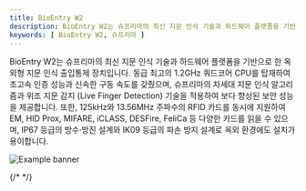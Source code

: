 ```yaml
---
title: BioEntry W2
description: BioEntry W2는 슈프리마의 최신 지문 인식 기술과 하드웨어 플랫폼을 기반으로 한 옥외형 지문 인식 출입통제 장치입니다. 동급 최고의 1.2GHz 쿼드코어 CPU를 탑재하여 초고속 인증 성능과 신속한 구동 속도를 갖췄으며, 슈프리마의 차세대 지문 인식 알고리즘과 위조 지문 감지 (Live Finger Detection) 기술을 적용하여 보다 향상된 보안 성능을 제공합니다. 또한, 125kHz와 13.56MHz 주파수의 RFID 카드를 동시에 지원하여 EM, HID Prox, MIFARE, iCLASS, DESFire, FeliCa 등 다양한 카드를 읽을 수 있으며, IP67 등급의 방수·방진 설계와 IK09 등급의 파손 방지 설계로 옥외 환경에도 설치가 용이합니다.
keywords: [ BioEntry W2, 슈프리마 ]
---
```


BioEntry W2는 슈프리마의 최신 지문 인식 기술과 하드웨어 플랫폼을 기반으로 한 옥외형 지문 인식 출입통제 장치입니다. 동급 최고의 1.2GHz 쿼드코어 CPU를 탑재하여 초고속 인증 성능과 신속한 구동 속도를 갖췄으며, 슈프리마의 차세대 지문 인식 알고리즘과 위조 지문 감지 (Live Finger Detection) 기술을 적용하여 보다 향상된 보안 성능을 제공합니다. 또한, 125kHz와 13.56MHz 주파수의 RFID 카드를 동시에 지원하여 EM, HID Prox, MIFARE, iCLASS, DESFire, FeliCa 등 다양한 카드를 읽을 수 있으며, IP67 등급의 방수·방진 설계와 IK09 등급의 파손 방지 설계로 옥외 환경에도 설치가 용이합니다.

![Example banner](/img/device/bioentryw2-main.png)

{/* <Overview /> */}